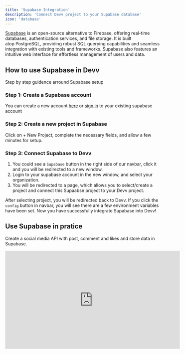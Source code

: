 ```yaml
---
title: 'Supabase Integration'
description: 'Connect Devv project to your Supabase database'
icon: 'database'
---
```


[Supabase](https://supabase.com/) is an open-source alternative to Firebase, offering real-time databases, authentication services, and file storage. It is built atop PostgreSQL, providing robust SQL querying capabilities and seamless integration with existing tools and frameworks. Supabase also features an intuitive web interface for effortless management of users and data.

## How to use Supabase in Devv

Step by step guidence arround Supabase setup

### Step 1: Create a Supabase account

You can create a new account [here](https://supabase.com/dashboard/sign-up) or [sign in](https://app.supabase.com/sign-in) to your existing supabase account

### Step 2: Create a new project in Supabase

Click on + New Project, complete the necessary fields, and allow a few minutes for setup.

### Step 3: Connect Supabase to Devv

1. You could see a `Supabase` button in the right side of our navbar, click it and you will be redirected to a new window.
2. Login to your supabase account in the new window, and select your organization.
3. You will be redirected to a page, which allows you to select/create a project and connect this Supaabse project to your Devv project.

After selecting project, you will be redirected back to Devv. If you click the `config` button in navbar, you will see there are a few environment variables have been set. Now you have successfully integrate Supabase into Devv!

## Use Supabase in pratice

Create a social media API with post, comment and likes and store data in Supabase.

<iframe
   width="560"
   height="315"
   src="https://www.youtube.com/embed/MVu2xXLezaM"
   title="YouTube video player"
   frameborder="0"
   allow="accelerometer; autoplay; clipboard-write; encrypted-media; gyroscope; picture-in-picture"
   allowfullscreen
></iframe>
